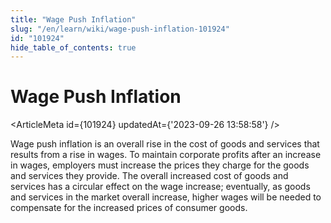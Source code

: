 ```yaml
---
title: "Wage Push Inflation"
slug: "/en/learn/wiki/wage-push-inflation-101924"
id: "101924"
hide_table_of_contents: true
---
```



# Wage Push Inflation

<ArticleMeta id={101924} updatedAt={'2023-09-26 13:58:58'} />
<div className='border-solid border-b border-t-0 my-4 border-[var(--ifm-color-gray-300)]' />

Wage push inflation is an overall rise in the cost of goods and services that results from a rise in wages. To maintain corporate profits after an increase in wages, employers must increase the prices they charge for the goods and services they provide. The overall increased cost of goods and services has a circular effect on the wage increase; eventually, as goods and services in the market overall increase, higher wages will be needed to compensate for the increased prices of consumer goods.
